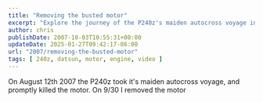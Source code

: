 ---
title: "Removing the busted motor"
excerpt: "Explore the journey of the P240z's maiden autocross voyage in 2007 and its subsequent engine removal process."
author: chris
publishDate: 2007-10-03T10:55:31+00:00
updateDate: 2025-01-27T09:42:17-06:00
url: "2007/removing-the-busted-motor"
tags: [ 240z, datsun, motor, engine, video ]
---

<YouTubeEmbed videoId="6i3pUHJwBuQ" title="Project 240Z Removing the busted motor" publishDate="2007-10-03T10:55:31+00:00" description="On August 12th 2007 the P240z took it's maiden autocross voyage, and promptly killed the motor. On 9/30 I removed the motor" />

On August 12th 2007 the P240z took it's maiden autocross voyage, and promptly killed the motor. On 9/30 I removed the motor
